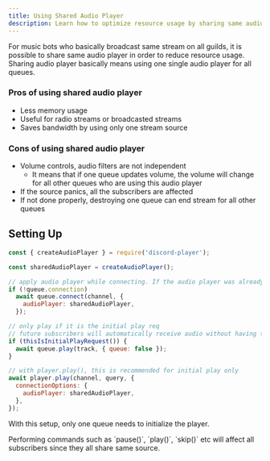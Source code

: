 ```yaml
---
title: Using Shared Audio Player
description: Learn how to optimize resource usage by sharing same audio player across multiple queues
---
```


For music bots who basically broadcast same stream on all guilds, it is possible to share same audio player in order to reduce resource usage.
Sharing audio player basically means using one single audio player for all queues.

### Pros of using shared audio player

- Less memory usage
- Useful for radio streams or broadcasted streams
- Saves bandwidth by using only one stream source

### Cons of using shared audio player

- Volume controls, audio filters are not independent
  - It means that if one queue updates volume, the volume will change for all other queues who are using this audio player
- If the source panics, all the subscribers are affected
- If not done properly, destroying one queue can end stream for all other queues

## Setting Up

```js title="radio.js"
const { createAudioPlayer } = require('discord-player');

const sharedAudioPlayer = createAudioPlayer();

// apply audio player while connecting. If the audio player was already playing, this connection will also start playing the audio in sync
if (!queue.connection)
  await queue.connect(channel, {
    audioPlayer: sharedAudioPlayer,
  });

// only play if it is the initial play req
// future subscribers will automatically receive audio without having to play a track
if (thisIsInitialPlayRequest()) {
  await queue.play(track, { queue: false });
}

// with player.play(), this is recommended for initial play only
await player.play(channel, query, {
  connectionOptions: {
    audioPlayer: sharedAudioPlayer,
  },
});
```

With this setup, only one queue needs to initialize the player.

<Callout>
  Performing commands such as `pause()`, `play()`, `skip()` etc will affect all
  subscribers since they all share same source.
</Callout>
